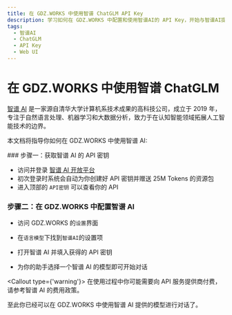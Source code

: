 ```yaml
---
title: 在 GDZ.WORKS 中使用智谱 ChatGLM API Key
description: 学习如何在 GDZ.WORKS 中配置和使用智谱AI的 API Key，开始与智谱AI提供的模型进行对话。
tags:
  - 智谱AI
  - ChatGLM
  - API Key
  - Web UI
---
```


# 在 GDZ.WORKS 中使用智谱 ChatGLM

[智谱 AI](https://www.zhipuai.cn/) 是一家源自清华大学计算机系技术成果的高科技公司，成立于 2019 年，专注于自然语言处理、机器学习和大数据分析，致力于在认知智能领域拓展人工智能技术的边界。

本文档将指导你如何在 GDZ.WORKS 中使用智谱 AI:

<Steps>
  ### 步骤一：获取智谱 AI 的 API 密钥

  - 访问并登录 [智谱 AI 开放平台](https://open.bigmodel.cn/)
  - 初次登录时系统会自动为你创建好 API 密钥并赠送 25M Tokens 的资源包
  - 进入顶部的 `API密钥` 可以查看你的 API

  ### 步骤二：在 GDZ.WORKS 中配置智谱 AI

  - 访问 GDZ.WORKS 的`设置`界面

  - 在`语言模型`下找到`智谱AI`的设置项

  - 打开智谱 AI 并填入获得的 API 密钥

  - 为你的助手选择一个智谱 AI 的模型即可开始对话

  <Callout type={'warning'}>
    在使用过程中你可能需要向 API 服务提供商付费，请参考智谱 AI 的费用政策。
  </Callout>
</Steps>

至此你已经可以在 GDZ.WORKS 中使用智谱 AI 提供的模型进行对话了。

